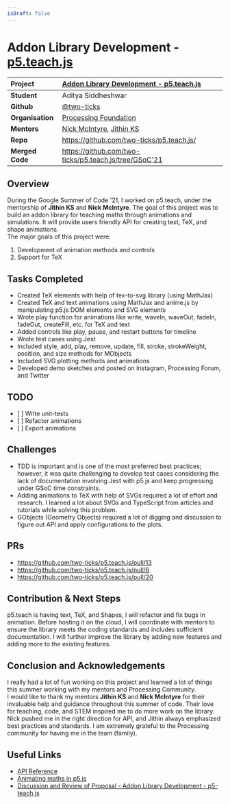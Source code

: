 ```yaml
---
isDraft: false
---
```

# Addon Library Development - [p5.teach.js](https://github.com/two-ticks/p5.teach.js/)

| **Project** | [Addon Library Development - p5.teach.js](https://summerofcode.withgoogle.com/projects/#4613016500305920) |
| :--- | :--- |
| **Student** | Aditya Siddheshwar |
| **Github** | [@two-ticks](https://github.com/two-ticks)  |
| **Organisation**  | [Processing Foundation](https://processingfoundation.org/)  |
| **Mentors** | [Nick McIntyre](https://github.com/nickmcintyre), [Jithin KS](https://github.com/JithinKS97) |
| **Repo**| https://github.com/two-ticks/p5.teach.js/ |
| **Merged Code** | https://github.com/two-ticks/p5.teach.js/tree/GSoC'21 |

## Overview

During the Google Summer of Code '21, I worked on p5.teach, under the mentorship of **Jithin KS** and **Nick McIntyre**. The goal of this project was to build an addon library for teaching maths through animations and simulations. It will provide users friendly API for creating text, TeX, and shape animations.\
The major goals of this project were:

1. Development of animation methods and controls
2. Support for TeX

## Tasks Completed

* Created TeX elements with help of tex-to-svg library (using MathJax)
* Created TeX and text animations using MathJax and anime.js by manipulating p5.js DOM elements and SVG elements
* Wrote play function for animations like write, waveIn, waveOut, fadeIn, fadeOut, createFill, etc. for TeX and text
* Added controls like play, pause, and restart buttons for timeline
* Wrote test cases using Jest
* Included style, add, play, remove, update, fill, stroke, strokeWeight, position, and size methods for MObjects
* Included SVG plotting methods and animations
* Developed demo sketches and posted on Instagram, Processing Forum, and Twitter

## TODO

* \[ ] Write unit-tests
* \[ ] Refactor animations
* \[ ] Export animations

## Challenges

* TDD is important and is one of the most preferred best practices; however, it was quite challenging to develop test cases considering the lack of documentation involving Jest with p5.js and keep progressing under GSoC time constraints.
* Adding animations to TeX with help of SVGs required a lot of effort and research.  I learned a lot about SVGs and TypeScript from articles and tutorials while solving this problem.
* GObjects (Geometry Objects) required a lot of digging and discussion to figure out API and apply configurations to the plots.

## PRs

* https://github.com/two-ticks/p5.teach.js/pull/13
* https://github.com/two-ticks/p5.teach.js/pull/6
* https://github.com/two-ticks/p5.teach.js/pull/20

## Contribution & Next Steps

p5.teach is having text, TeX, and Shapes, I will refactor and fix bugs in animation. Before hosting it on the cloud, I will coordinate with mentors to ensure the library meets the coding standards and includes sufficient documentation. I will further improve the library by adding new features and adding more to the existing features.

## Conclusion and Acknowledgements

I really had a lot of fun working on this project and learned a lot of things this summer working with my mentors and Processing Community.\
I would like to thank my mentors **Jithin KS** and **Nick McIntyre** for their invaluable help and guidance throughout this summer of code. Their love for teaching, code, and STEM inspired me to do more work on the library. Nick pushed me in the right direction for API, and Jithin always emphasized best practices and standards. I am extremely grateful to the Processing community for having me in the team (family).

## Useful Links

* [API Reference](https://github.com/two-ticks/p5.teach.js/blob/GSoC'21/api_reference/)
* [Animating maths in p5.js](https://discourse.processing.org/t/animating-maths-in-p5-js/31583)
* [Discussion and Review of Proposal - Addon Library Development - p5-teach.js](https://discourse.processing.org/t/discussion-and-review-of-proposal-addon-library-development-p5-teach-js/29065)

